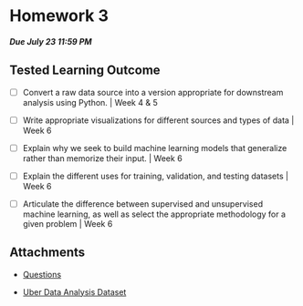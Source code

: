 # Homework 3
##### Due July 23 11:59 PM

## Tested Learning Outcome 


- [ ] Convert a raw data source into a version appropriate for downstream analysis using Python. |  Week 4 & 5

- [ ] Write appropriate visualizations for different sources and types of data |  Week 6

- [ ] Explain why we seek to build machine learning models that generalize rather than memorize their input. | Week 6

- [ ] Explain the different uses for training, validation, and testing datasets | Week 6

- [ ] Articulate the difference between supervised and unsupervised machine learning, as well as select the appropriate methodology for a given problem | Week 6

## Attachments

* [Questions](Questions.pdf)

* <a href="https://www.kaggle.com/datasets/bhanupratapbiswas/uber-data-analysis" download>Uber Data Analysis Dataset</a> 